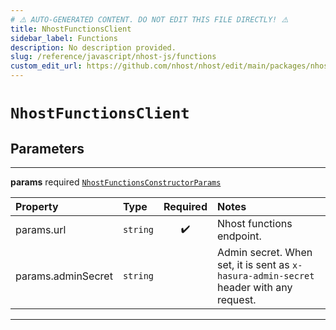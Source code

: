 ```yaml
---
# ⚠️ AUTO-GENERATED CONTENT. DO NOT EDIT THIS FILE DIRECTLY! ⚠️
title: NhostFunctionsClient
sidebar_label: Functions
description: No description provided.
slug: /reference/javascript/nhost-js/functions
custom_edit_url: https://github.com/nhost/nhost/edit/main/packages/nhost-js/src/clients/functions.ts#L19
---
```


# `NhostFunctionsClient`

## Parameters

---

**<span className="parameter-name">params</span>** <span className="optional-status">required</span> [`NhostFunctionsConstructorParams`](/reference/docgen/javascript/nhost-js/types/nhost-functions-constructor-params)

| Property                                                                                       | Type     | Required | Notes                                                                                  |
| :--------------------------------------------------------------------------------------------- | :------- | :------: | :------------------------------------------------------------------------------------- |
| <span className="parameter-name"><span className="light-grey">params.</span>url</span>         | `string` |    ✔️    | Nhost functions endpoint.                                                              |
| <span className="parameter-name"><span className="light-grey">params.</span>adminSecret</span> | `string` |          | Admin secret. When set, it is sent as `x-hasura-admin-secret` header with any request. |

---
